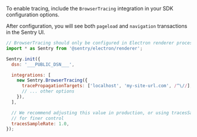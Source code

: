 To enable tracing, include the `BrowserTracing` integration in your SDK configuration options.

After configuration, you will see both `pageload` and `navigation` transactions in the Sentry UI.

```javascript
// BrowserTracing should only be configured in Electron renderer processes
import * as Sentry from '@sentry/electron/renderer';

Sentry.init({
  dsn: '___PUBLIC_DSN___',

  integrations: [
    new Sentry.BrowserTracing({
      tracePropagationTargets: ['localhost', 'my-site-url.com', /^\//],
      // ... other options
    }),
  ],

  // We recommend adjusting this value in production, or using tracesSampler
  // for finer control
  tracesSampleRate: 1.0,
});
```

